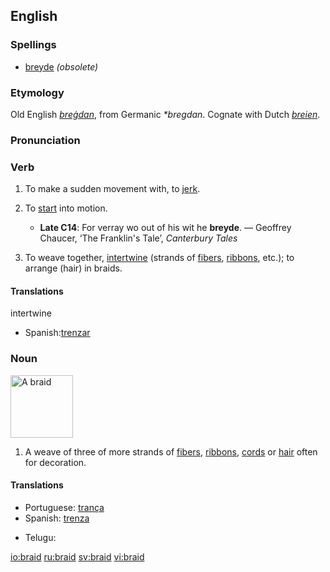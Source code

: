 ==English==
===Spellings===
*[[breyde]] ''(obsolete)''

===Etymology===
Old English ''[[bregdan|breġdan]]'', from Germanic ''*bregdan''.  Cognate with Dutch ''[[breien]]''.

===Pronunciation===
{{IPA|/breɪd/}}

===Verb===
{{en-verb|braids|braiding|braided|'''[[braided]]''' ''or obsolete'' '''[[browden]]'''}}
 
# {{obsolete}} {{transitive}} To make a sudden movement with, to [[jerk]].
# {{archaic}} {{intransitive}} To [[start]] into motion.
#*'''Late C14''': For verray wo out of his wit he '''breyde'''. — Geoffrey Chaucer, ‘The Franklin's Tale’, ''Canterbury Tales''
# {{transitive}} {{italbrac|now poetic}} To weave together, [[intertwine]] (strands of [[fibers]], [[ribbon]]s, etc.); to arrange (hair) in braids.

====Translations====
;intertwine
{{top}}
{{mid}}
*Spanish:[[trenzar]]
{{bottom}}

===Noun===
[[Image:Braid final.jpg|thumb|100px|A braid]]
{{en-noun}}

# A weave of three of more strands of [[fiber]]s, [[ribbon]]s, [[cord]]s or [[hair]] often for decoration.

====Translations====
{{top}}
*Portuguese: [[trança]]
*Spanish: [[trenza]] {{f}}
{{mid}}
*Telugu: {{జడ}}
{{bottom}}

[[io:braid]]
[[ru:braid]]
[[sv:braid]]
[[vi:braid]]